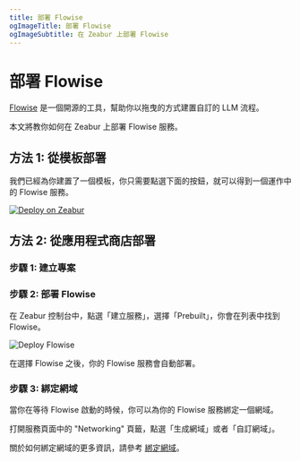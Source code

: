 ```yaml
---
title: 部署 Flowise
ogImageTitle: 部署 Flowise
ogImageSubtitle: 在 Zeabur 上部署 Flowise
---
```


# 部署 Flowise

[Flowise](https://github.com/FlowiseAI/Flowise) 是一個開源的工具，幫助你以拖曳的方式建置自訂的 LLM 流程。

本文將教你如何在 Zeabur 上部署 Flowise 服務。

## 方法 1: 從模板部署

我們已經為你建置了一個模板，你只需要點選下面的按鈕，就可以得到一個運作中的 Flowise 服務。

[![Deploy on Zeabur](https://zeabur.com/button.svg)](https://zeabur.com/templates/2JYZTR)

## 方法 2: 從應用程式商店部署

### 步驟 1: 建立專案

<CreateProject />

### 步驟 2: 部署 Flowise

在 Zeabur 控制台中，點選「建立服務」，選擇「Prebuilt」，你會在列表中找到 Flowise。

![Deploy Flowise](/marketplace/flowise/prebuilt.png)

在選擇 Flowise 之後，你的 Flowise 服務會自動部署。

### 步驟 3: 綁定網域

當你在等待 Flowise 啟動的時候，你可以為你的 Flowise 服務綁定一個網域。

打開服務頁面中的 "Networking" 頁籤，點選「生成網域」或者「自訂網域」。

關於如何綁定網域的更多資訊，請參考 [綁定網域](../deploy/domain-binding)。
